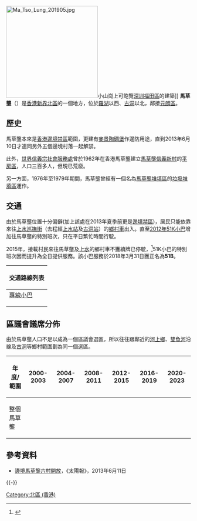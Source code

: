 {{Refimprove|time=2013-06-18}}
[[File:Ma_Tso_Lung_201905.jpg|250px]]小山崗上可飽覽[[深圳市|深圳]][[福田区|福田區]]的建築]]
'''馬草壟'''（{{lang-en|'''Ma Tso Lung'''}}）是[[香港|香港]][[新界|新界]][[北區_(香港)|北區]]的一個地方，位於[[羅湖_(香港)|羅湖]]以西、[[古洞|古洞]]以北，鄰接[[元朗區|元朗區]]。

==歷史==
馬草壟本來是[[香港邊境禁區|香港邊境禁區]]範圍，更建有[[麥景陶碉堡|麥景陶碉堡]]作邊防用途，直到2013年6月10日才連同另外五個邊境村落一起解禁。

此外，[[信義宗|世界信義宗社會服務處]]曾於1962年在香港馬草壟建立[[信義新村_(香港)#信義新村（馬草壟）|馬草壟信義新村]]的[[香港平房區|平房區]]，人口三百多人，但現已荒廢。

另一方面，1976年至1979年期間，馬草壟曾經有一個名為[[馬草壟堆填區|馬草壟堆填區]]的[[香港垃圾堆填區|垃圾堆填區]]運作。

==交通==
由於馬草壟位置十分偏僻(加上該處在2013年夏季前更是[[邊境禁區|邊境禁區]])，居民只能依靠來往[[上水|上水]][[巡撫街|巡撫街]]（去程經[[上水站_(香港)|上水站]]及[[古洞站|古洞站]]）的[[鄉村車|鄉村車]]出入。直至[[2012年|2012年]][[新界區專線小巴51K線|51K小巴]]增加往馬草壟的特別班次，只在平日繁忙時間行駛。

2015年，接載村民來往馬草壟及[[上水|上水]]的鄉村車不獲續牌已停駛，<ref>{{cite web |language=zh-hk |url=http://hk.ulifestyle.com.hk/spot/detail.html?id=ABdGDVo2BwpZHgNv&utm_source=uhk&utm_campaign=spot-list&utm_medium=title&utm_content=title2-08/ |title=馬草壟 邊境靚景解禁 |publisher=[[港生活|港生活]] }}</ref>51K小巴的特別班次因而提升為全日提供服務。該小巴服務於2018年3月31日獲正名為'''51B'''。
{| class="mw-collapsible mw-collapsed wikitable" style="background:white; margin: 0 auto; width: auto;" 
! 交通路線列表
|-
|
;[[香港小巴|專線小巴]]
{{新界專線小巴簡單列表|51B|51K}}
|}

==區議會議席分佈==
由於馬草壟人口不足以成為一個區議會選區，所以往往跟鄰近的[[河上鄉|河上鄉]]、[[雙魚河|雙魚河]]沿線及[[古洞|古洞]]等鄉村範圍劃為同一個選區。

{| class=wikitable
!年度/範圍!!2000-2003!!2004-2007!!2008-2011!!2012-2015!!2016-2019!!2020-2023
|-
|整個馬草壟||colspan=6|{{centre|[[上水鄉郊|上水鄉郊]]選區}}
|}

==參考資料==
*[http://hk.news.yahoo.com/%E9%82%8A%E5%A2%83%E9%A6%AC%E8%8D%89%E5%A3%9F%E5%85%AD%E6%9D%91%E9%96%8B%E6%94%BE-224514767.html 邊境馬草壟六村開放]，《太陽報》，2013年6月11日
{{reflist}}

{{HK-geo-stub}}

{{-}}
{{北區 (香港)}}

[[Category:北區_(香港)|Category:北區 (香港)]]